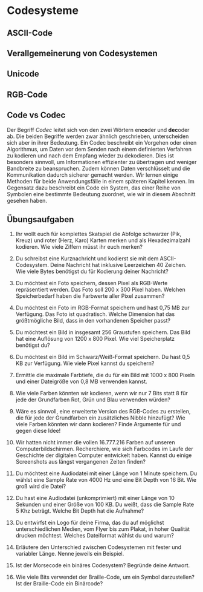 # Codesysteme

## ASCII-Code

## Verallgemeinerung von Codesystemen

## Unicode

## RGB-Code

## Code vs Codec

Der Begriff *Codec* leitet sich von den zwei Wörtern en**co**der und **dec**oder ab. Die beiden Begriffe werden zwar ähnlich geschrieben, unterscheiden sich aber in ihrer Bedeutung. Ein Codec beschreibt ein Vorgehen oder einen Algorithmus, um Daten vor dem Senden nach einem definierten Verfahren zu kodieren und nach dem Empfang wieder zu dekodieren. Dies ist besonders sinnvoll, um Informationen effizienter zu übertragen und weniger Bandbreite zu beanspruchen. Zudem können Daten verschlüsselt und die Kommunikation dadurch sicherer gemacht werden. Wir lernen einige Methoden für beide Anwendungsfälle in einem späteren Kapitel kennen. Im Gegensatz dazu beschreibt ein Code ein System, das einer Reihe von Symbolen eine bestimmte Bedeutung zuordnet, wie wir in diesem Abschnitt gesehen haben.

\newpage

## Übungsaufgaben

1.  Ihr wollt euch für komplettes Skatspiel die Abfolge schwarzer (Pik, Kreuz) und roter (Herz, Karo) Karten merken und als Hexadezimalzahl kodieren. Wie viele Ziffern müsst ihr euch merken?

2.  Du schreibst eine Kurznachricht und kodierst sie mit dem ASCII-Codesystem. Deine Nachricht hat inklusive Leerzeichen 40 Zeichen. Wie viele Bytes benötigst du für Kodierung deiner Nachricht?

3.  Du möchtest ein Foto speichern, dessen Pixel als RGB-Werte repräsentiert werden. Das Foto soll 200 x 300 Pixel haben. Welchen Speicherbedarf haben die Farbwerte aller Pixel zusammen?

4.  Du möchtest ein Foto im RGB-Format speichern und hast 0,75 MB zur Verfügung. Das Foto ist quadratisch. Welche Dimension hat das größtmögliche Bild, dass in den vorhandenen Speicher passt?

5.  Du möchtest ein Bild in insgesamt 256 Graustufen speichern. Das Bild hat eine Auflösung von 1200 x 800 Pixel. Wie viel Speicherplatz benötigst du?

6.  Du möchtest ein Bild im Schwarz/Weiß-Format speichern. Du hast 0,5 KB zur Verfügung. Wie viele Pixel kannst du speichern?

7.  Ermittle die maximale Farbtiefe, die du für ein Bild mit 1000 x 800 Pixeln und einer Dateigröße von 0,8 MB verwenden kannst.

8.  Wie viele Farben könnten wir kodieren, wenn wir nur 7 Bits statt 8 für jede der Grundfarben Rot, Grün und Blau verwenden würden?

9.  Wäre es sinnvoll, eine erweiterte Version des RGB-Codes zu erstellen, die für jede der Grundfarben ein zusätzliches Nibble hinzufügt? Wie viele Farben könnten wir dann kodieren? Finde Argumente für und gegen diese Idee!

10.  Wir hatten nicht immer die vollen 16.777.216 Farben auf unseren Computerbildschirmen. Recherchiere, wie sich Farbcodes im Laufe der Geschichte der digitalen Computer entwickelt haben. Kannst du einige Screenshots aus längst vergangenen Zeiten finden?

11.  Du möchtest eine Audiodatei mit einer Länge von 1 Minute speichern. Du wählst eine Sample Rate von 4000 Hz und eine Bit Depth von 16 Bit. Wie groß wird die Datei?

12.  Du hast eine Audiodatei (unkomprimiert) mit einer Länge von 10 Sekunden und einer Größe von 100 KB. Du weißt, dass die Sample Rate 5 Khz beträgt. Welche Bit Depth hat die Aufnahme?

13.  Du entwirfst ein Logo für deine Firma, das du auf möglichst unterschiedlichen Medien, vom Flyer bis zum Plakat, in hoher Qualität drucken möchtest. Welches Dateiformat wählst du und warum?

14.  Erläutere den Unterschied zwischen Codesystemen mit fester und variabler Länge. Nenne jeweils ein Beispiel.

15.  Ist der Morsecode ein binäres Codesystem? Begründe deine Antwort.

16.  Wie viele Bits verwendet der Braille-Code, um ein Symbol darzustellen? Ist der Braille-Code ein Binärcode?

